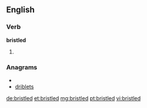 ==English==

===Verb===
'''bristled'''

# {{past of|bristle}}

===Anagrams===
* {{alphagram|bdeilrst}}
* [[driblets#English|driblets]]

[[de:bristled]]
[[et:bristled]]
[[mg:bristled]]
[[pt:bristled]]
[[vi:bristled]]